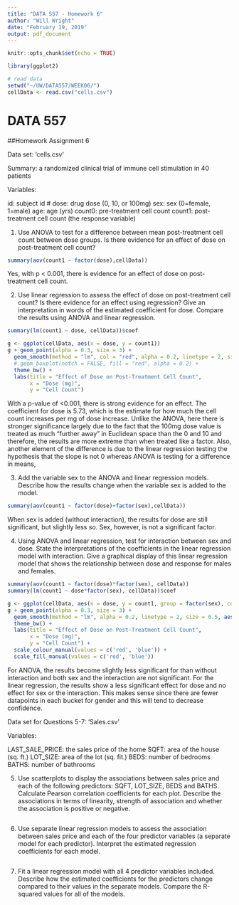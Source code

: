 ```yaml
---
title: "DATA 557 - Homework 6"
author: "Will Wright"
date: "February 19, 2019"
output: pdf_document
---
```


```r
knitr::opts_chunk$set(echo = TRUE)

library(ggplot2)

# read data
setwd("~/UW/DATA557/WEEK06/")
cellData <- read.csv("cells.csv")
```

# DATA 557
##Homework Assignment 6

Data set: 'cells.csv' 

Summary: a randomized clinical trial of immune cell stimulation in 40 patients 

Variables:

id: subject id #
dose: drug dose (0, 10, or 100mg)
sex: sex (0=female, 1=male)
age: age (yrs)
count0: pre-treatment cell count
count1: post-treatment cell count (the response variable)

1. Use ANOVA to test for a difference between mean post-treatment cell count between dose groups. Is there evidence for an effect of dose on post-treatment cell count? 
  
```r
summary(aov(count1 ~ factor(dose),cellData))
```
    
Yes, with p < 0.001, there is evidence for an effect of dose on post-treatment cell count.
    
2. Use linear regression to assess the effect of dose on post-treatment cell count? Is there evidence for an effect using regression? Give an interpretation in words of the estimated coefficient for dose. Compare the results using ANOVA and linear regression. 
  
```r
summary(lm(count1 ~ dose, cellData))$coef

g <- ggplot(cellData, aes(x = dose, y = count1))
g + geom_point(alpha = 0.3, size = 3) + 
  geom_smooth(method = "lm", col = "red", alpha = 0.2, linetype = 2, size = 0.5) +
  # geom_boxplot(notch = FALSE, fill = "red", alpha = 0.2) +
  theme_bw() +
  labs(title = "Effect of Dose on Post-Treatment Cell Count",
       x = "Dose (mg)",
       y = "Cell Count")
```
  
With a p-value of <0.001, there is strong evidence for an effect.  The coefficient for dose is 5.73, which is the estimate for how much the cell count increases per mg of dose increase. Unlike the ANOVA, here there is stronger significance largely due to the fact that the 100mg dose value is treated as much "further away" in Euclidean space than the 0 and 10 and therefore, the results are more extreme than when treated like a factor.  Also, another element of the difference is due to the linear regression testing the hypothesis that the slope is not 0 whereas ANOVA is testing for a difference in means, 
  
3. Add the variable sex to the ANOVA and linear regression models. Describe how the results change when the variable sex is added to the model.
  
```r
summary(aov(count1 ~ factor(dose)+factor(sex),cellData))
```
  
When sex is added (without interaction), the results for dose are still significant, but slightly less so. Sex, however, is not a significant factor.
  
4. Using ANOVA and linear regression, test for interaction between sex and dose. State the interpretations of the coefficients in the linear regression model with interaction. Give a graphical display of this linear regression model that shows the relationship between dose and response for males and females.
  
```r
summary(aov(count1 ~ factor(dose)*factor(sex), cellData))
summary(lm(count1 ~ dose*factor(sex), cellData))$coef

g <- ggplot(cellData, aes(x = dose, y = count1, group = factor(sex), color = factor(sex), shape = factor(sex)))
g + geom_point(alpha = 0.3, size = 3) + 
  geom_smooth(method = "lm", alpha = 0.2, linetype = 2, size = 0.5, aes(fill = factor(sex))) +
  theme_bw() +
  labs(title = "Effect of Dose on Post-Treatment Cell Count",
       x = "Dose (mg)",
       y = "Cell Count") +
  scale_colour_manual(values = c('red', 'blue')) +
  scale_fill_manual(values = c('red', 'blue'))
```
  
For ANOVA, the results become slightly less significant for than without interaction and both sex and the interaction are not significant.  For the linear regression, the results show a less significant effect for dose and no effect for sex or the interaction.  This makes sense since there are fewer datapoints in each bucket for gender and this will tend to decrease confidence.  
  
Data set for Questions 5-7: 'Sales.csv'

Variables:

LAST_SALE_PRICE: the sales price of the home
SQFT: area of the house (sq. ft.)
LOT_SIZE: area of the lot (sq. fit.)
BEDS: number of bedrooms
BATHS: number of bathrooms

5. Use scatterplots to display the associations between sales price and each of the following predictors: SQFT, LOT_SIZE, BEDS and BATHS. Calculate Pearson correlation coefficients for each plot. Describe the associations in terms of linearity, strength of association and whether the association is positive or negative.
  
```r

```
 
6. Use separate linear regression models to assess the association between sales price and each of the four predictor variables (a separate model for each predictor). Interpret the estimated regression coefficients for each model.
  
```r

```
 
7. Fit a linear regression model with all 4 predictor variables included. Describe how the estimated coefficients for the predictors change compared to their values in the separate models. Compare the R-squared values for all of the models. 
  
```r

```
 